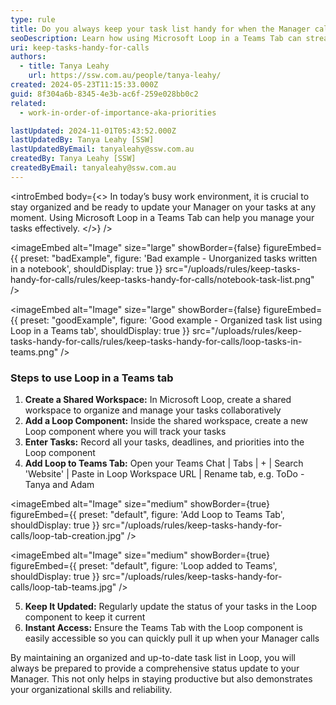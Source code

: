 ```yaml
---
type: rule
title: Do you always keep your task list handy for when the Manager calls?
seoDescription: Learn how using Microsoft Loop in a Teams Tab can streamline your task management and keep you organized.
uri: keep-tasks-handy-for-calls
authors:
  - title: Tanya Leahy
    url: https://ssw.com.au/people/tanya-leahy/
created: 2024-05-23T11:15:33.000Z
guid: 8f304a6b-8345-4e3b-ac6f-259e028bb0c2
related:
  - work-in-order-of-importance-aka-priorities

lastUpdated: 2024-11-01T05:43:52.000Z
lastUpdatedBy: Tanya Leahy [SSW]
lastUpdatedByEmail: tanyaleahy@ssw.com.au
createdBy: Tanya Leahy [SSW]
createdByEmail: tanyaleahy@ssw.com.au
---
```


<introEmbed
  body={<>
In today’s busy work environment, it is crucial to stay organized and be ready to update your Manager on your tasks at any moment. Using Microsoft Loop in a Teams Tab can help you manage your tasks effectively.
  </>}
/>
<youtubeEmbed url="https://www.youtube.com/watch?v=itWQ8d-9giQ" description="Video: Efficient Task Management with Microsoft Loop Tutorial | Tanya Leahy | SSW Rules (3 mins)" />

<imageEmbed
  alt="Image"
  size="large"
  showBorder={false}
  figureEmbed={{
    preset: "badExample",
    figure: 'Bad example - Unorganized tasks written in a notebook',
    shouldDisplay: true
  }}
  src="/uploads/rules/keep-tasks-handy-for-calls/rules/keep-tasks-handy-for-calls/notebook-task-list.png"
/>

<imageEmbed
  alt="Image"
  size="large"
  showBorder={false}
  figureEmbed={{
    preset: "goodExample",
    figure: 'Good example - Organized task list using Loop in a Teams tab',
    shouldDisplay: true
  }}
  src="/uploads/rules/keep-tasks-handy-for-calls/rules/keep-tasks-handy-for-calls/loop-tasks-in-teams.png"
/>

### Steps to use Loop in a Teams tab

1. **Create a Shared Workspace:** In Microsoft Loop, create a shared workspace to organize and manage your tasks collaboratively
2. **Add a Loop Component:** Inside the shared workspace, create a new Loop component where you will track your tasks
3. **Enter Tasks:** Record all your tasks, deadlines, and priorities into the Loop component
4. **Add Loop to Teams Tab:** Open your Teams Chat | Tabs | + | Search 'Website' | Paste in Loop Workspace URL | Rename tab, e.g. ToDo - Tanya and Adam

<imageEmbed
  alt="Image"
  size="medium"
  showBorder={true}
  figureEmbed={{
    preset: "default",
    figure: 'Add Loop to Teams Tab',
    shouldDisplay: true
  }}
  src="/uploads/rules/keep-tasks-handy-for-calls/loop-tab-creation.jpg"
/>

<imageEmbed
  alt="Image"
  size="medium"
  showBorder={true}
  figureEmbed={{
    preset: "default",
    figure: 'Loop added to Teams',
    shouldDisplay: true
  }}
  src="/uploads/rules/keep-tasks-handy-for-calls/loop-tab-teams.jpg"
/>

5. **Keep It Updated:** Regularly update the status of your tasks in the Loop component to keep it current
6. **Instant Access:** Ensure the Teams Tab with the Loop component is easily accessible so you can quickly pull it up when your Manager calls

By maintaining an organized and up-to-date task list in Loop, you will always be prepared to provide a comprehensive status update to your Manager. This not only helps in staying productive but also demonstrates your organizational skills and reliability.
